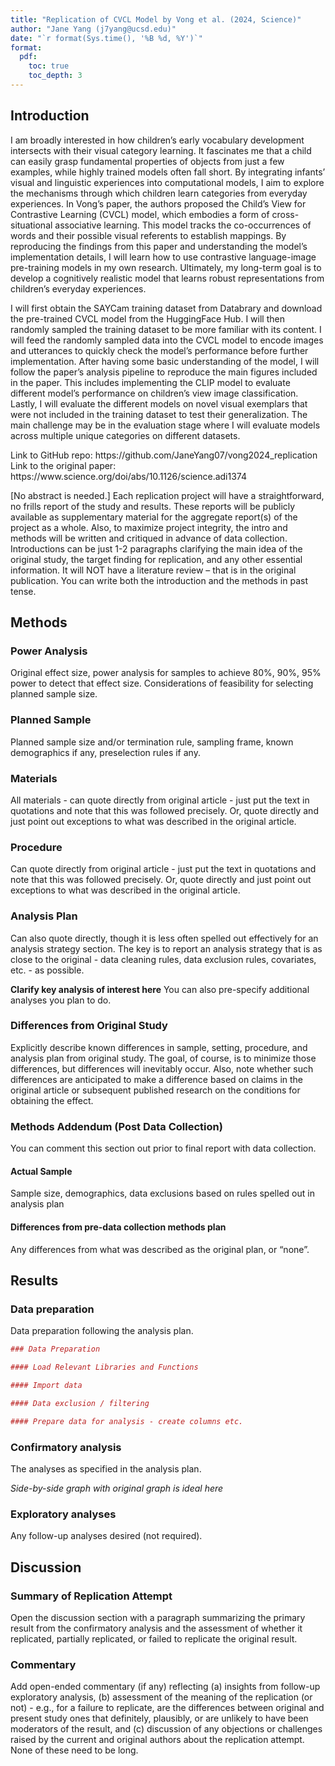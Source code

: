 ```yaml
---
title: "Replication of CVCL Model by Vong et al. (2024, Science)"
author: "Jane Yang (j7yang@ucsd.edu)"
date: "`r format(Sys.time(), '%B %d, %Y')`"
format:
  pdf:
    toc: true
    toc_depth: 3
---
```


<!-- Replication reports should all use this template to standardize reporting across projects.  These reports will be public supplementary materials that accompany the summary report(s) of the aggregate results. -->

## Introduction
I am broadly interested in how children's early vocabulary development intersects with their visual category learning. It fascinates me that a child can easily grasp fundamental properties of objects from just a few examples, while highly trained models often fall short. By integrating infants' visual and linguistic experiences into computational models, I aim to explore the mechanisms through which children learn categories from everyday experiences. In Vong's paper, the authors proposed the Child’s View for Contrastive Learning (CVCL) model, which embodies a form of cross-situational associative learning. This model tracks the co-occurrences of words and their possible visual referents to establish mappings. By reproducing the findings from this paper and understanding the model’s implementation details, I will learn how to use contrastive language-image pre-training models in my own research. Ultimately, my long-term goal is to develop a cognitively realistic model that learns robust representations from children’s everyday experiences.

I will first obtain the SAYCam training dataset from Databrary and download the pre-trained CVCL model from the HuggingFace Hub. I will then randomly sampled the training dataset to be more familiar with its content. I will feed the randomly sampled data into the CVCL model to encode images and utterances to quickly check the model's performance before further implementation. After having some basic understanding of the model, I will follow the paper's analysis pipeline to reproduce the main figures included in the paper. This includes implementing the CLIP model to evaluate different model's performance on children's view image classification. Lastly, I will evaluate the different models on novel visual exemplars that were not included in the training dataset to test their generalization. The main challenge may be in the evaluation stage where I will evaluate models across multiple unique categories on different datasets.

Link to GitHub repo: https://github.com/JaneYang07/vong2024_replication
Link to the original paper: https://www.science.org/doi/abs/10.1126/science.adi1374


[No abstract is needed.]  Each replication project will have a straightforward, no frills report of the study and results.  These reports will be publicly available as supplementary material for the aggregate report(s) of the project as a whole.  Also, to maximize project integrity, the intro and methods will be written and critiqued in advance of data collection.  Introductions can be just 1-2 paragraphs clarifying the main idea of the original study, the target finding for replication, and any other essential information.  It will NOT have a literature review -- that is in the original publication. You can write both the introduction and the methods in past tense.  


## Methods

### Power Analysis

Original effect size, power analysis for samples to achieve 80%, 90%, 95% power to detect that effect size.  Considerations of feasibility for selecting planned sample size.

### Planned Sample

Planned sample size and/or termination rule, sampling frame, known demographics if any, preselection rules if any.

### Materials

All materials - can quote directly from original article - just put the text in quotations and note that this was followed precisely.  Or, quote directly and just point out exceptions to what was described in the original article.

### Procedure	

Can quote directly from original article - just put the text in quotations and note that this was followed precisely.  Or, quote directly and just point out exceptions to what was described in the original article.

### Analysis Plan

Can also quote directly, though it is less often spelled out effectively for an analysis strategy section.  The key is to report an analysis strategy that is as close to the original - data cleaning rules, data exclusion rules, covariates, etc. - as possible.  

**Clarify key analysis of interest here**  You can also pre-specify additional analyses you plan to do.

### Differences from Original Study

Explicitly describe known differences in sample, setting, procedure, and analysis plan from original study.  The goal, of course, is to minimize those differences, but differences will inevitably occur.  Also, note whether such differences are anticipated to make a difference based on claims in the original article or subsequent published research on the conditions for obtaining the effect.

### Methods Addendum (Post Data Collection)

You can comment this section out prior to final report with data collection.

#### Actual Sample
  Sample size, demographics, data exclusions based on rules spelled out in analysis plan

#### Differences from pre-data collection methods plan
  Any differences from what was described as the original plan, or “none”.


## Results


### Data preparation

Data preparation following the analysis plan.
	
```r
### Data Preparation

#### Load Relevant Libraries and Functions

#### Import data

#### Data exclusion / filtering

#### Prepare data for analysis - create columns etc.
```

### Confirmatory analysis

The analyses as specified in the analysis plan.  

*Side-by-side graph with original graph is ideal here*

### Exploratory analyses

Any follow-up analyses desired (not required).  

## Discussion

### Summary of Replication Attempt

Open the discussion section with a paragraph summarizing the primary result from the confirmatory analysis and the assessment of whether it replicated, partially replicated, or failed to replicate the original result.  

### Commentary

Add open-ended commentary (if any) reflecting (a) insights from follow-up exploratory analysis, (b) assessment of the meaning of the replication (or not) - e.g., for a failure to replicate, are the differences between original and present study ones that definitely, plausibly, or are unlikely to have been moderators of the result, and (c) discussion of any objections or challenges raised by the current and original authors about the replication attempt.  None of these need to be long.
